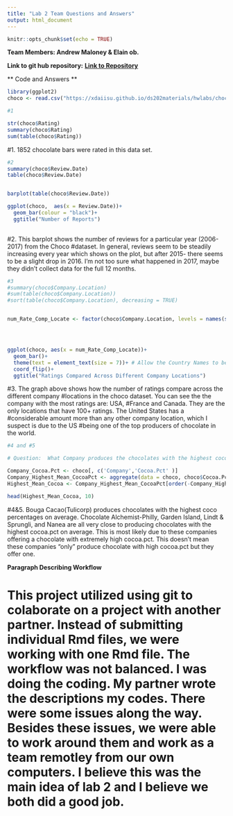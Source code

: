 ```yaml
---
title: "Lab 2 Team Questions and Answers"
output: html_document
---
```


```r
knitr::opts_chunk$set(echo = TRUE)
```


**Team Members: Andrew Maloney & Elain ob.**

**Link to git hub repository:**
[**Link to Repository**](https://github.com/xazip/ds202_lab2)

** Code and Answers **



```r
library(ggplot2)
choco <- read.csv("https://xdaiisu.github.io/ds202materials/hwlabs/choco.csv")
```

```r
#1

str(choco$Rating)
summary(choco$Rating)
sum(table(choco$Rating))


```
#1. 1852 chocolate bars were rated in this data set.

```r
#2
summary(choco$Review.Date)
table(choco$Review.Date) 


barplot(table(choco$Review.Date))

ggplot(choco,  aes(x = Review.Date))+
  geom_bar(colour = "black")+
  ggtitle("Number of Reports") 
  


```


#2. This barplot shows the number of reviews for a particular year (2006-2017) from the Choco #dataset. In general, reviews seem to be steadily increasing every year which shows on the plot, but after 2015- there seems to be a slight drop in 2016. I'm not too sure what happened in 2017, maybe they didn't collect data for the full 12 months.



```r
#3
#summary(choco$Company.Location)
#sum(table(choco$Company.Location))
#sort(table(choco$Company.Location), decreasing = TRUE)


num_Rate_Comp_Locate <- factor(choco$Company.Location, levels = names(sort(summary(choco$Company.Location)))) #Using Basic R to sort the company location with most chocolate ratings




ggplot(choco, aes(x = num_Rate_Comp_Locate))+
  geom_bar()+
  theme(text = element_text(size = 7))+ # Allow the Country Names to be visible to the Reader.
  coord_flip()+
  ggtitle("Ratings Compared Across Different Company Locations")


```


#3. The graph above shows how the number of ratings compare across the different company #locations in the choco dataset. You can see the the company with the most ratings are: USA, #France and Canada. They are the only locations that have 100+ ratings. The United States has a #considerable amount more than any other company location, which I suspect is due to the US #being one of the top producers of chocolate in the world.



```r
#4 and #5

# Question:  What Company produces the chocolates with the highest coco percentages on average?

Company_Cocoa.Pct <- choco[, c('Company','Cocoa.Pct' )]
Company_Highest_Mean_CocoaPct <- aggregate(data = choco, choco$Cocoa.Pct, by = list(Company = choco$Company), FUN = mean) # Read up on aggregate using stack overflow and https://www.rdocumentation.org/packages/stats/versions/3.5.2/topics/aggregate. 
Highest_Mean_Cocoa <- Company_Highest_Mean_CocoaPct[order(-Company_Highest_Mean_CocoaPct$x), ] #I do not take credit for this line of code.  A fellow student on piazza help answer my question!

head(Highest_Mean_Cocoa, 10)
```


#4&5. Bouga Cacao(Tulicorp) produces chocolates with the highest coco percentages on average.  Chocolate Alchemist-Philly, Garden Island, Lindt & Sprungli, and Nanea are all very close to producing chocolates with the highest cocoa.pct on average. This is most likely due to these companies offering a chocolate with extremely high cocoa.pct.  This doesn't mean these companies "only" produce chocolate with high cocoa.pct but they offer one.    


**Paragraph Describing Workflow**

# This project utilized using git to colaborate on a project with another partner.  Instead of submitting individual Rmd files, we were working with one Rmd file.  The workflow was not balanced.  I was doing the coding.  My partner wrote the descriptions my codes. There were some issues along the way. Besides these issues, we were able to work around them and work as a team remotley from our own computers.  I believe this was the main idea of lab 2 and I believe we both did a good job. 